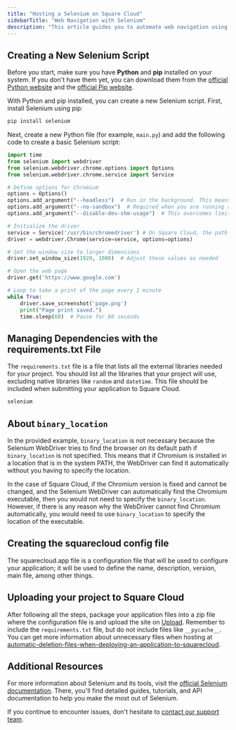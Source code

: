 ```yaml
---
title: "Hosting a Selenium on Square Cloud"
sidebarTitle: "Web Navigation with Selenium"
description: "This article guides you to automate web navigation using Selenium and Chromium on Square Cloud."
---
```


## Creating a New Selenium Script

Before you start, make sure you have **Python** and **pip** installed on your system. If you don't have them yet, you can download them from the [official Python website](https://www.python.org/) and the [official Pip website](https://pypi.org/).

With Python and pip installed, you can create a new Selenium script. First, install Selenium using pip:

```bash
pip install selenium
```

Next, create a new Python file (for example, `main.py`) and add the following code to create a basic Selenium script:

```python
import time
from selenium import webdriver
from selenium.webdriver.chrome.options import Options
from selenium.webdriver.chrome.service import Service

# Define options for Chromium
options = Options()
options.add_argument("--headless")  # Run in the background. This means that the browser runs without opening a browser window.
options.add_argument("--no-sandbox")  # Required when you are running as root. This allows Selenium to start in a user-unsupported environment.
options.add_argument("--disable-dev-shm-usage")  # This overcomes limitations when dealing with elements on large pages.

# Initialize the driver
service = Service('/usr/bin/chromedriver') # On Square Cloud, the path to the Chromium driver is '/usr/bin/chromedriver'
driver = webdriver.Chrome(service=service, options=options)

# Set the window size to larger dimensions
driver.set_window_size(1920, 1080)  # Adjust these values as needed

# Open the web page
driver.get('https://www.google.com')

# Loop to take a print of the page every 1 minute
while True:
    driver.save_screenshot('page.png')
    print("Page print saved.")
    time.sleep(60)  # Pause for 60 seconds
```

## Managing Dependencies with the requirements.txt File

The `requirements.txt` file is a file that lists all the external libraries needed for your project. You should list all the libraries that your project will use, excluding native libraries like `random` and `datetime`. This file should be included when submitting your application to Square Cloud.

```txt requirements.txt
selenium
```

## About `binary_location`

In the provided example, `binary_location` is not necessary because the Selenium WebDriver tries to find the browser on its default path if `binary_location` is not specified. This means that if Chromium is installed in a location that is in the system PATH, the WebDriver can find it automatically without you having to specify the location.

In the case of Square Cloud, if the Chromium version is fixed and cannot be changed, and the Selenium WebDriver can automatically find the Chromium executable, then you would not need to specify the `binary_location`. However, if there is any reason why the WebDriver cannot find Chromium automatically, you would need to use `binary_location` to specify the location of the executable.

## Creating the squarecloud config file

<Card title="Learn about: how to make the configuration file for Square Cloud." icon="link" href="https://docs.squarecloud.app/articles/how-to-create-your-squarecloud-configuration-file">
The squarecloud.app file is a configuration file that will be used to configure your application; it will be used to define the name, description, version, main file, among other things.
</Card>

## Uploading your project to Square Cloud

After following all the steps, package your application files into a zip file where the configuration file is and upload the site on [Upload](https://squarecloud.app/dashboard/upload). Remember to include the `requirements.txt` file, but do not include files like `__pycache__`. You can get more information about unnecessary files when hosting at [automatic-deletion-files-when-deploying-an-application-to-squarecloud](https://docs.squarecloud.app/faqs/automatic-deletion-files-when-deploying-an-application-to-squarecloud).

## Additional Resources

For more information about Selenium and its tools, visit the [official Selenium documentation](https://www.selenium.dev/pt-br/documentation/webdriver/getting_started/). There, you'll find detailed guides, tutorials, and API documentation to help you make the most out of Selenium.

If you continue to encounter issues, don't hesitate to [contact our support team](/company/support).